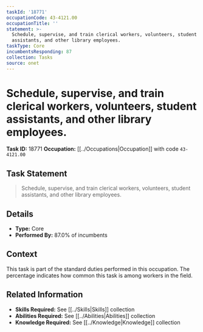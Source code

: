 ```yaml
---
taskId: '18771'
occupationCode: 43-4121.00
occupationTitle: ''
statement: >-
  Schedule, supervise, and train clerical workers, volunteers, student
  assistants, and other library employees.
taskType: Core
incumbentsResponding: 87
collection: Tasks
source: onet
---
```

# Schedule, supervise, and train clerical workers, volunteers, student assistants, and other library employees.

**Task ID:** 18771
**Occupation:** [[../Occupations|Occupation]] with code `43-4121.00`

## Task Statement

> Schedule, supervise, and train clerical workers, volunteers, student assistants, and other library employees.

## Details

- **Type:** Core
- **Performed By:** 87.0% of incumbents

## Context

This task is part of the standard duties performed in this occupation. The percentage indicates how common this task is among workers in the field.

## Related Information

- **Skills Required:** See [[../Skills|Skills]] collection
- **Abilities Required:** See [[../Abilities|Abilities]] collection
- **Knowledge Required:** See [[../Knowledge|Knowledge]] collection
